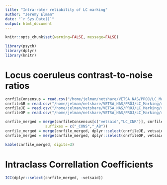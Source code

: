 ```yaml
---
title: "Intra-rater reliability of LC marking"
author: "Jeremy Elman"
date: "`r Sys.Date()`"
output: html_document
---
```


```r
knitr::opts_chunk$set(warning=FALSE, message=FALSE)
```

```r
library(psych)
library(dplyr)
library(knitr)

```

# Locus coeruleus contrast-to-noise ratios
```r
cnrfileConsensus = read.csv("/home/jelman/netshare/VETSA_NAS/PROJ/LC_Marking/results/LC_ROI_Consensus_All.csv")
cnrfileAB = read.csv("/home/jelman/netshare/VETSA_NAS/PROJ/LC_Marking/results/LC_ROI_AB_All.csv")
cnrfileJE = read.csv("/home/jelman/netshare/VETSA_NAS/PROJ/LC_Marking/results/LC_ROI_JE_All.csv")
cnrfileOP = read.csv("/home/jelman/netshare/VETSA_NAS/PROJ/LC_Marking/results/LC_ROI_OP_All.csv")

cnrfile_merged = merge(cnrfileConsensus[c("vetsaid","LC_CNR")], cnrfileAB[c("vetsaid","LC_CNR")], by="vetsaid", 
                  suffixes = c("_CONS","_AB"))
cnrfile_merged = merge(cnrfile_merged, dplyr::select(cnrfileJE, vetsaid, LC_CNR_JE=LC_CNR), by="vetsaid")
cnrfile_merged = merge(cnrfile_merged, dplyr::select(cnrfileOP, vetsaid, LC_CNR_OP=LC_CNR), by="vetsaid")
```


```r
kable(cnrfile_merged, digits=3)
```



# Intraclass Correllation Coefficients 


```r
ICC(dplyr::select(cnrfile_merged, -vetsaid))
```


